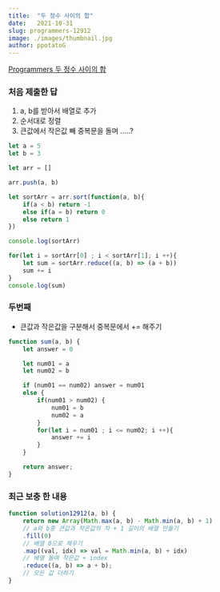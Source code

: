```yaml
---
title:  "두 정수 사이의 합"
date:   2021-10-31
slug: programmers-12912
image: ./images/thumbnail.jpg
author: ppotatoG
---
```

[Programmers 두 정수 사이의 합](https://programmers.co.kr/learn/courses/30/lessons/12912?language=javascript)

### 처음 제출한 답

1. a, b를 받아서 배열로 추가
2. 순서대로 정렬
3. 큰값에서 작은값 빼 중복문을 돌며 .....?

```js
let a = 5
let b = 3

let arr = []

arr.push(a, b)

let sortArr = arr.sort(function(a, b){
    if(a < b) return -1
    else if(a = b) return 0
    else return 1
})

console.log(sortArr)

for(let i = sortArr[0] ; i < sortArr[1]; i ++){
    let sum = sortArr.reduce((a, b) => (a + b))
    sum += i
}
console.log(sum)
```

### 두번째

- 큰값과 작은값을 구분해서 중복문에서 += 해주기

```js
function sum(a, b) {
    let answer = 0

    let num01 = a
    let num02 = b

    if (num01 == num02) answer = num01
    else {
        if(num01 > num02) {
            num01 = b
            num02 = a
        }
        for(let i = num01 ; i <= num02; i ++){
            answer += i
        }
    }

    return answer;
}
```

### 최근 보충 한 내용

```js
function solution12912(a, b) {
    return new Array(Math.max(a, b) - Math.min(a, b) + 1)
    // a와 b중 큰값과 작은값의 차 + 1 길이의 배열 만들기
    .fill(0)
    // 배열 0으로 채우기
    .map((val, idx) => val = Math.min(a, b) + idx)
    // 배열 돌며 작은값 + index
    .reduce((a, b) => a + b);
    // 모든 값 더하기
}

```
